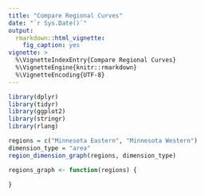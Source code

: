 ```yaml
---
title: "Compare Regional Curves"
date: "`r Sys.Date()`"
output: 
  rmarkdown::html_vignette:
    fig_caption: yes
vignette: >
  %\VignetteIndexEntry{Compare Regional Curves}
  %\VignetteEngine{knitr::rmarkdown}
  %\VignetteEncoding{UTF-8}
---
```


```r
library(dplyr)
library(tidyr)
library(ggplot2)
library(stringr)
library(rlang)
```

```r
regions = c("Minnesota Eastern", "Minnesota Western")
dimension_type = "area"
region_dimension_graph(regions, dimension_type)
```



```r
regions_graph <- function(regions) {
  
}
```

